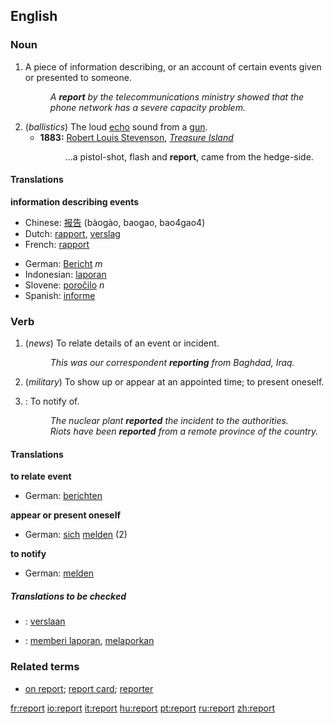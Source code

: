 ==English==

===Noun===
{{en-noun-reg}}

# A piece of information describing, or an account of certain events given or presented to someone.
#:''A '''report''' by the telecommunications ministry showed that the phone network has a severe capacity problem.''
# (''ballistics'') The loud [[echo]] sound from a [[gun]].
#*'''1883:''' [[w:Robert Louis Stevenson|Robert Louis Stevenson]], ''[[w:Treasure Island|Treasure Island]]''
#*: ...a pistol-shot, flash and '''report''', came from the hedge-side.

====Translations====
'''information describing events'''
{{top}}
*Chinese: [[报告]] (bàogào, baogao, bao4gao4)
*Dutch: [[rapport]], [[verslag]]
*French: [[rapport]]
{{mid}}
*German: [[Bericht]] ''m''
*Indonesian: [[laporan]]
*Slovene: [[poročilo]] ''n''
*Spanish: [[informe]]
{{bottom}}

===Verb===
{{en-infl-reg-consonant|report||}}

# {{intransitive}} (''news'') To relate details of an event or incident.
#:''This was our correspondent '''reporting''' from Baghdad, Iraq.''
# {{intransitive}} (''military'') To show up or appear at an appointed time; to present oneself.
# {{transitive}}: To notify of.
#:''The nuclear plant '''reported''' the incident to the authorities.''
#:''Riots have been '''reported''' from a remote province of the country.''

====Translations====
'''to relate event'''
{{top}}
*German: [[berichten]]
{{mid}}
{{bottom}}

'''appear or present oneself'''
{{top}}
*German: [[sich]] [[melden]] (2)
{{mid}}
{{bottom}}

'''to notify'''
{{top}}
*German: [[melden]]
{{mid}}
{{bottom}}

=====Translations to be checked=====
{{checktrans}}
*{{ttbc|Dutch}}: [[verslaan]]
*{{ttbc|Indonesian}}: [[memberi laporan]], [[melaporkan]]

===Related terms===
*[[on report]]; [[report card]]; [[reporter]]

[[fr:report]]
[[io:report]]
[[it:report]]
[[hu:report]]
[[pt:report]]
[[ru:report]]
[[zh:report]]